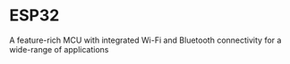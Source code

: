 # ESP32
A feature-rich MCU with integrated Wi-Fi and
Bluetooth connectivity for a wide-range
of applications